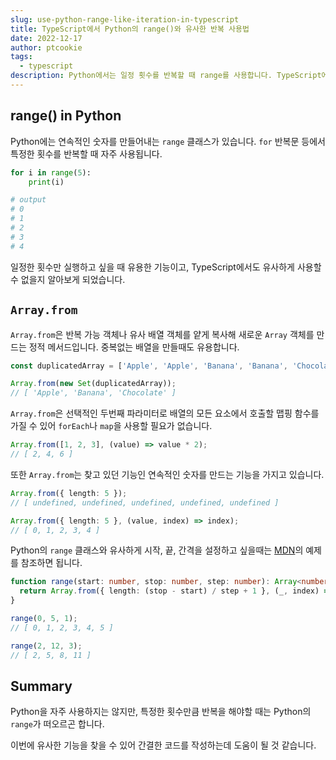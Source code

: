 ```yaml
---
slug: use-python-range-like-iteration-in-typescript
title: TypeScript에서 Python의 range()와 유사한 반복 사용법
date: 2022-12-17
author: ptcookie
tags:
  - typescript
description: Python에서는 일정 횟수를 반복할 때 range를 사용합니다. TypeScript에서 그와 유사한 반복을 사용해보겠습니다.
---
```


## range() in Python

Python에는 연속적인 숫자를 만들어내는 `range` 클래스가 있습니다.
`for` 반복문 등에서 특정한 횟수를 반복할 때 자주 사용됩니다.

```python
for i in range(5):
    print(i)

# output
# 0
# 1
# 2
# 3
# 4
```

일정한 횟수만 실행하고 싶을 때 유용한 기능이고, TypeScript에서도 유사하게 사용할 수 없을지 알아보게 되었습니다.

## `Array.from`

`Array.from`은 반복 가능 객체나 유사 배열 객체를 얕게 복사해 새로운 `Array` 객체를 만드는 정적 메서드입니다.
중복없는 배열을 만들때도 유용합니다.

```typescript
const duplicatedArray = ['Apple', 'Apple', 'Banana', 'Banana', 'Chocolate'];

Array.from(new Set(duplicatedArray));
// [ 'Apple', 'Banana', 'Chocolate' ]
```

`Array.from`은 선택적인 두번째 파라미터로 배열의 모든 요소에서 호출할 맵핑 함수를 가질 수 있어 `forEach`나 `map`을 사용할 필요가 없습니다.

```typescript
Array.from([1, 2, 3], (value) => value * 2);
// [ 2, 4, 6 ]
```

또한 `Array.from`는 찾고 있던 기능인 연속적인 숫자를 만드는 기능을 가지고 있습니다.

```typescript
Array.from({ length: 5 });
// [ undefined, undefined, undefined, undefined, undefined ]

Array.from({ length: 5 }, (value, index) => index);
// [ 0, 1, 2, 3, 4 ]
```

Python의 `range` 클래스와 유사하게 시작, 끝, 간격을 설정하고 싶을때는 [MDN](https://developer.mozilla.org/ko/docs/Web/JavaScript/Reference/Global_Objects/Array/from#%EC%8B%9C%ED%80%80%EC%8A%A4_%EC%83%9D%EC%84%B1%EA%B8%B0range)의 예제를 참조하면 됩니다.

```typescript
function range(start: number, stop: number, step: number): Array<number> {
  return Array.from({ length: (stop - start) / step + 1 }, (_, index) => start + index * step);
}

range(0, 5, 1);
// [ 0, 1, 2, 3, 4, 5 ]

range(2, 12, 3);
// [ 2, 5, 8, 11 ]
```

## Summary

Python을 자주 사용하지는 않지만, 특정한 횟수만큼 반복을 해야할 때는 Python의 `range`가 떠오르곤 합니다.

이번에 유사한 기능을 찾을 수 있어 간결한 코드를 작성하는데 도움이 될 것 같습니다.
